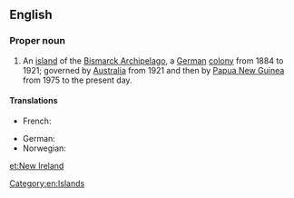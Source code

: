 ==English==

===Proper noun===
{{en-proper noun|head=[[New]] [[Ireland]]}}

# An [[island]] of the [[Bismarck Archipelago]], a [[German]] [[colony]] from 1884 to 1921; governed by [[Australia]] from 1921 and then by [[Papua New Guinea]] from 1975 to the present day.

====Translations====
{{trans-top|island}}
* French: {{t+|fr|Nouvelle-Irlande|f}}
{{trans-mid}}
* German: {{t-|de|Neumecklenburg}}
* Norwegian: {{t-|no|New Ireland}}
{{trans-bottom}}

[[Category:en:Islands]]

[[et:New Ireland]]